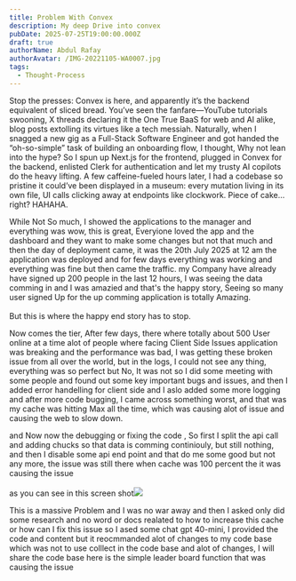```yaml
---
title: Problem With Convex
description: My deep Drive into convex
pubDate: 2025-07-25T19:00:00.000Z
draft: true
authorName: Abdul Rafay
authorAvatar: /IMG-20221105-WA0007.jpg
tags:
  - Thought-Process
---
```


Stop the presses: Convex is here, and apparently it’s the backend equivalent of sliced bread. You’ve seen the fanfare—YouTube tutorials swooning, X threads declaring it the One True BaaS for web and AI alike, blog posts extolling its virtues like a tech messiah. Naturally, when I snagged a new gig as a Full-Stack Software Engineer and got handed the “oh-so-simple” task of building an onboarding flow, I thought, Why not lean into the hype? So I spun up Next.js for the frontend, plugged in Convex for the backend, enlisted Clerk for authentication and let my trusty AI copilots do the heavy lifting. A few caffeine-fueled hours later, I had a codebase so pristine it could’ve been displayed in a museum: every mutation living in its own file, UI calls clicking away at endpoints like clockwork. Piece of cake… right? HAHAHA.

While Not So much, I showed the applications to the manager and everything was wow, this is great, Everyione loved the app and the dashboard and they want to make some changes but not that much and then the day of deployment came,  it was the 20th July 2025 at 12 am the application was deployed and for few days everything was working and everything was fine but then came the traffic. my Company have already have signed up 200 people in the last 12 hours, I was seeing the data comming in and I was amazied and that's the happy story, Seeing so many user signed Up for the up comming application is totally Amazing. \
\
But this is where the happy end story has to stop.

Now comes the tier, After few days, there where totally about 500 User online at a time alot of people where facing Client Side Issues application was breaking and the performance was bad, I was getting these broken issue from all over the world, but in the logs, I could not see any thing, everything was so perfect but No, It was not so I did some meeting with some people and found out some key important bugs and issues, and then I added error handelling for client side and I aslo added some more logging and after more code bugging, I came across something worst, and that was my cache was hitting Max all the time, which was causing alot of issue and causing the web to slow down.

and Now now the debugging or fixing the code , So first I split the api call and adding chucks so that data is comming continiouly, but still nothing, and then I disable some api end point and that do me some good but not any more, the issue was still there when cache was 100 percent the it was causing the issue \
\
as you can see in this screen shot![](</BlogImages/Screenshot 2025-07-25 at 10.04.56 PM.png>)

This is a massive Problem and I was no war away and then I asked only did some research and no word or docs realated to how to increase this cache  or how can I fix this issue so I ased some chat gpt 40-mini, I provided the code and content but it reocmmanded alot of changes to my code base which was not to use colllect in the code base and alot of changes, I will share the code base here is the simple leader board function that was causing the issue 

```javascript
```
